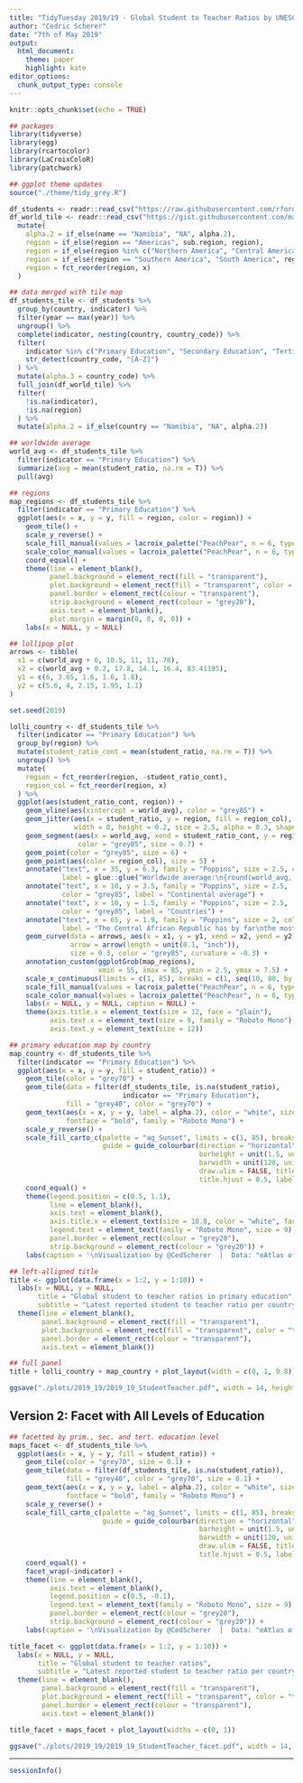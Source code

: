 ```yaml
---
title: "TidyTuesday 2019/19 - Global Student to Teacher Ratios by UNESCO"
author: "Cedric Scherer"
date: "7th of May 2019"
output:
  html_document:
    theme: paper
    highlight: kate
editor_options: 
  chunk_output_type: console
---
```


```r
knitr::opts_chunk$set(echo = TRUE)
```

```r
## packages
library(tidyverse)
library(egg)
library(rcartocolor)
library(LaCroixColoR)
library(patchwork)

## ggplot theme updates
source("./theme/tidy_grey.R")
```

```r
df_students <- readr::read_csv("https://raw.githubusercontent.com/rfordatascience/tidytuesday/master/data/2019/2019-05-07/student_teacher_ratio.csv")
df_world_tile <- readr::read_csv("https://gist.githubusercontent.com/maartenzam/787498bbc07ae06b637447dbd430ea0a/raw/9a9dafafb44d8990f85243a9c7ca349acd3a0d07/worldtilegrid.csv") %>% 
  mutate(
    alpha.2 = if_else(name == "Namibia", "NA", alpha.2),
    region = if_else(region == "Americas", sub.region, region),
    region = if_else(region %in% c("Northern America", "Central America", "Caribbean"), "North America", region),
    region = if_else(region == "Southern America", "South America", region),
    region = fct_reorder(region, x)
  )
```

```r
## data merged with tile map
df_students_tile <- df_students %>% 
  group_by(country, indicator) %>% 
  filter(year == max(year)) %>% 
  ungroup() %>% 
  complete(indicator, nesting(country, country_code)) %>% 
  filter(
    indicator %in% c("Primary Education", "Secondary Education", "Tertiary Education"), 
    str_detect(country_code, "[A-Z]")
  ) %>% 
  mutate(alpha.3 = country_code) %>%
  full_join(df_world_tile) %>%
  filter(
    !is.na(indicator),
    !is.na(region)
  ) %>% 
  mutate(alpha.2 = if_else(country == "Namibia", "NA", alpha.2))
```

```r
## worldwide average
world_avg <- df_students_tile %>% 
  filter(indicator == "Primary Education") %>% 
  summarize(avg = mean(student_ratio, na.rm = T)) %>% 
  pull(avg)

## regions
map_regions <- df_students_tile %>% 
  filter(indicator == "Primary Education") %>% 
  ggplot(aes(x = x, y = y, fill = region, color = region)) + 
    geom_tile() +
    scale_y_reverse() +
    scale_fill_manual(values = lacroix_palette("PeachPear", n = 6, type = "discrete"), guide = F) +
    scale_color_manual(values = lacroix_palette("PeachPear", n = 6, type = "discrete"), guide = F) +
    coord_equal() +
    theme(line = element_blank(),
          panel.background = element_rect(fill = "transparent"),
          plot.background = element_rect(fill = "transparent", color = "transparent"),
          panel.border = element_rect(colour = "transparent"),
          strip.background = element_rect(colour = "grey20"),
          axis.text = element_blank(),
          plot.margin = margin(0, 0, 0, 0)) +
    labs(x = NULL, y = NULL)

## lollipop plot
arrows <- tibble(
  x1 = c(world_avg + 6, 10.5, 11, 11, 76),
  x2 = c(world_avg + 0.2, 17.8, 14.1, 16.4, 83.41195),
  y1 = c(6, 3.65, 1.6, 1.6, 1.8),
  y2 = c(5.6, 4, 2.15, 1.95, 1.1)
)

set.seed(2019)

lolli_country <- df_students_tile %>% 
  filter(indicator == "Primary Education") %>% 
  group_by(region) %>% 
  mutate(student_ratio_cont = mean(student_ratio, na.rm = T)) %>% 
  ungroup() %>% 
  mutate(
    region = fct_reorder(region, -student_ratio_cont), 
    region_col = fct_reorder(region, x)
  ) %>% 
  ggplot(aes(student_ratio_cont, region)) + 
    geom_vline(aes(xintercept = world_avg), color = "grey85") +
    geom_jitter(aes(x = student_ratio, y = region, fill = region_col), color = "grey85", 
                width = 0, height = 0.2, size = 2.5, alpha = 0.3, shape = 21) +
    geom_segment(aes(x = world_avg, xend = student_ratio_cont, y = region, yend = region), 
                 color = "grey85", size = 0.7) +
    geom_point(color = "grey85", size = 6) + 
    geom_point(aes(color = region_col), size = 5) + 
    annotate("text", x = 35, y = 6.3, family = "Poppins", size = 2.5, color = "grey85", 
             label = glue::glue("Worldwide average:\n{round(world_avg, 1)} students per teacher")) +
    annotate("text", x = 10, y = 3.5, family = "Poppins", size = 2.5, 
             color = "grey85", label = "Continental average") +
    annotate("text", x = 10, y = 1.5, family = "Poppins", size = 2.5, 
             color = "grey85", label = "Countries") +
    annotate("text", x = 65, y = 1.9, family = "Poppins", size = 2, color = "grey85", 
             label = "The Central African Republic has by far\nthe most students per teacher") +
    geom_curve(data = arrows, aes(x = x1, y = y1, xend = x2, yend = y2), 
               arrow = arrow(length = unit(0.1, "inch")), 
               size = 0.3, color = "grey85", curvature = -0.3) +
    annotation_custom(ggplotGrob(map_regions), 
                      xmin = 55, xmax = 85, ymin = 2.5, ymax = 7.5) +
    scale_x_continuous(limits = c(1, 85), breaks = c(1, seq(10, 80, by = 10))) +
    scale_fill_manual(values = lacroix_palette("PeachPear", n = 6, type = "discrete"), guide = F) +
    scale_color_manual(values = lacroix_palette("PeachPear", n = 6, type = "discrete"), guide = F) +
    labs(x = NULL, y = NULL, caption = NULL) +
    theme(axis.title.x = element_text(size = 12, face = "plain"),
          axis.text.x = element_text(size = 9, family = "Roboto Mono"),
          axis.text.y = element_text(size = 12))
```

```r
## primary education map by country
map_country <- df_students_tile %>% 
  filter(indicator == "Primary Education") %>% 
  ggplot(aes(x = x, y = y, fill = student_ratio)) + 
    geom_tile(color = "grey70") +
    geom_tile(data = filter(df_students_tile, is.na(student_ratio), 
                            indicator == "Primary Education"), 
              fill = "grey40", color = "grey70") +
    geom_text(aes(x = x, y = y, label = alpha.2), color = "white", size = 2.3, 
              fontface = "bold", family = "Roboto Mono") +
    scale_y_reverse() +
    scale_fill_carto_c(palette = "ag_Sunset", limits = c(1, 85), breaks = c(1, seq(10, 80, by = 10)), name  = NULL,
                       guide = guide_colourbar(direction = "horizontal",
                                               barheight = unit(1.5, units = "mm"), 
                                               barwidth = unit(120, units = "mm"),
                                               draw.ulim = FALSE, title.position = 'bottom',
                                               title.hjust = 0.5, label.hjust = 0.5)) + 
    coord_equal() +
    theme(legend.position = c(0.5, 1.1),
          line = element_blank(),
          axis.text = element_blank(),
          axis.title.x = element_text(size = 10.8, color = "white", face = "plain", hjust = 1),
          legend.text = element_text(family = "Roboto Mono", size = 9),
          panel.border = element_rect(colour = "grey20"),
          strip.background = element_rect(colour = "grey20")) +
    labs(caption = '\nVisualization by @CedScherer  |  Data: "eAtlas of Teachers" by UNESCO', x = NULL, y = NULL)
```

```r
## left-alligned title
title <- ggplot(data.frame(x = 1:2, y = 1:10)) +
  labs(x = NULL, y = NULL,
       title = "Global student to teacher ratios in primary education", 
       subtitle = "Latest reported student to teacher ratio per country and continent (2012-2018)\n")+
  theme(line = element_blank(),
        panel.background = element_rect(fill = "transparent"),
        plot.background = element_rect(fill = "transparent", color = "transparent"),
        panel.border = element_rect(colour = "transparent"),
        axis.text = element_blank())
```

```r
## full panel
title + lolli_country + map_country + plot_layout(width = c(0, 1, 0.8))

ggsave("./plots/2019_19/2019_19_StudentTeacher.pdf", width = 14, height = 5.5, device = cairo_pdf)
```

## Version 2: Facet with All Levels of Education

```r
## facetted by prim., sec. and tert. education level
maps_facet <- df_students_tile %>% 
  ggplot(aes(x = x, y = y, fill = student_ratio)) + 
    geom_tile(color = "grey70", size = 0.1) +
    geom_tile(data = filter(df_students_tile, is.na(student_ratio)), 
              fill = "grey40", color = "grey70", size = 0.1) +
    geom_text(aes(x = x, y = y, label = alpha.2), color = "white", size = 1.6, 
              fontface = "bold", family = "Roboto Mono") +
    scale_y_reverse() +
    scale_fill_carto_c(palette = "ag_Sunset", limits = c(1, 85), breaks = c(1, seq(10, 80, by = 10)), name  = NULL,
                       guide = guide_colourbar(direction = "horizontal",
                                               barheight = unit(1.5, units = "mm"), 
                                               barwidth = unit(120, units = "mm"),
                                               draw.ulim = FALSE, title.position = 'bottom',
                                               title.hjust = 0.5, label.hjust = 0.5)) + 
    coord_equal() +
    facet_wrap(~indicator) +
    theme(line = element_blank(),
          axis.text = element_blank(),
          legend.position = c(0.5, -0.1),
          legend.text = element_text(family = "Roboto Mono", size = 9),
          panel.border = element_rect(colour = "grey20"),
          strip.background = element_rect(colour = "grey20")) +
    labs(caption = '\nVisualization by @CedScherer  |  Data: "eAtlas of Teachers" by UNESCO', x = "", y = NULL)

title_facet <- ggplot(data.frame(x = 1:2, y = 1:10)) +
  labs(x = NULL, y = NULL,
       title = "Global student to teacher ratios", 
       subtitle = "Latest reported student to teacher ratio per country and educational level (2012-2018)\n")+
  theme(line = element_blank(),
        panel.background = element_rect(fill = "transparent"),
        plot.background = element_rect(fill = "transparent", color = "transparent"),
        panel.border = element_rect(colour = "transparent"),
        axis.text = element_blank())
```

```r
title_facet + maps_facet + plot_layout(widths = c(0, 1))

ggsave("./plots/2019_19/2019_19_StudentTeacher_facet.pdf", width = 14, height = 5.5, device = cairo_pdf)
```

***

```r
sessionInfo()
```

